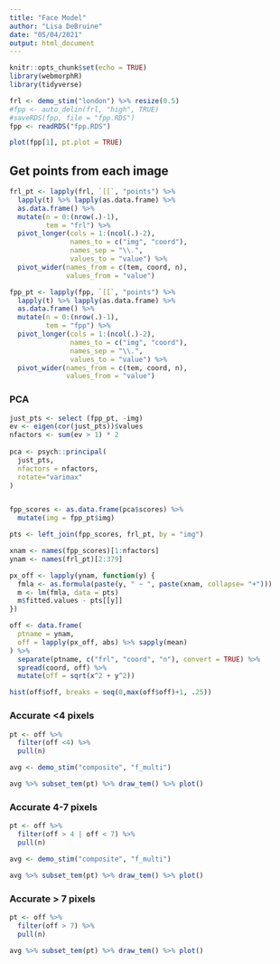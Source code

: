 ```yaml
---
title: "Face Model"
author: "Lisa DeBruine"
date: "05/04/2021"
output: html_document
---
```


```r
knitr::opts_chunk$set(echo = TRUE)
library(webmorphR)
library(tidyverse)
```


```r
frl <- demo_stim("london") %>% resize(0.5)
#fpp <- auto_delin(frl, "high", TRUE)
#saveRDS(fpp, file = "fpp.RDS")
fpp <- readRDS("fpp.RDS")
```

```r
plot(fpp[1], pt.plot = TRUE)
```

## Get points from each image

```r
frl_pt <- lapply(frl, `[[`, "points") %>%
  lapply(t) %>% lapply(as.data.frame) %>%
  as.data.frame() %>%
  mutate(n = 0:(nrow(.)-1),
         tem = "frl") %>%
  pivot_longer(cols = 1:(ncol(.)-2),
               names_to = c("img", "coord"),
               names_sep = "\\.",
               values_to = "value") %>%
  pivot_wider(names_from = c(tem, coord, n),
              values_from = "value")
```

```r
fpp_pt <- lapply(fpp, `[[`, "points") %>%
  lapply(t) %>% lapply(as.data.frame) %>%
  as.data.frame() %>%
  mutate(n = 0:(nrow(.)-1),
         tem = "fpp") %>%
  pivot_longer(cols = 1:(ncol(.)-2),
               names_to = c("img", "coord"),
               names_sep = "\\.",
               values_to = "value") %>%
  pivot_wider(names_from = c(tem, coord, n),
              values_from = "value")
```

### PCA

```r

just_pts <- select (fpp_pt, -img)
ev <- eigen(cor(just_pts))$values
nfactors <- sum(ev > 1) * 2
  
pca <- psych::principal(
  just_pts, 
  nfactors = nfactors, 
  rotate="varimax"
)


fpp_scores <- as.data.frame(pca$scores) %>%
  mutate(img = fpp_pt$img)
```


```r
pts <- left_join(fpp_scores, frl_pt, by = "img")
```

```r
xnam <- names(fpp_scores)[1:nfactors]
ynam <- names(frl_pt)[2:379]

px_off <- lapply(ynam, function(y) {
  fmla <- as.formula(paste(y, " ~ ", paste(xnam, collapse= "+")))
  m <- lm(fmla, data = pts)
  m$fitted.values - pts[[y]]
})
```


```r
off <- data.frame(
  ptname = ynam,
  off = lapply(px_off, abs) %>% sapply(mean)
) %>%
  separate(ptname, c("frl", "coord", "n"), convert = TRUE) %>%
  spread(coord, off) %>%
  mutate(off = sqrt(x^2 + y^2))
```

```r
hist(off$off, breaks = seq(0,max(off$off)+1, .25))
```

### Accurate <4 pixels

```r
pt <- off %>%
  filter(off <4) %>%
  pull(n)

avg <- demo_stim("composite", "f_multi")

avg %>% subset_tem(pt) %>% draw_tem() %>% plot()
```


### Accurate 4-7 pixels

```r
pt <- off %>%
  filter(off > 4 | off < 7) %>%
  pull(n)

avg <- demo_stim("composite", "f_multi")

avg %>% subset_tem(pt) %>% draw_tem() %>% plot()
```


### Accurate > 7 pixels

```r
pt <- off %>%
  filter(off > 7) %>%
  pull(n)

avg %>% subset_tem(pt) %>% draw_tem() %>% plot()
```



